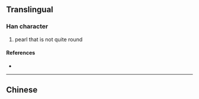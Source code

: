 {{also|璣}}
{{character info/new}}
==Translingual==

===Han character===
{{Han char|rn=96|rad=玉|as=02|sn=6|four=|canj=MGHN|ids=⿰𤣩几}}

# pearl that is not quite round

====References====
* {{Han ref|kx=0727.101|hdz=21101.100|uh=7391|ud=29585}}

----

==Chinese==
{{zh-see|璣}}